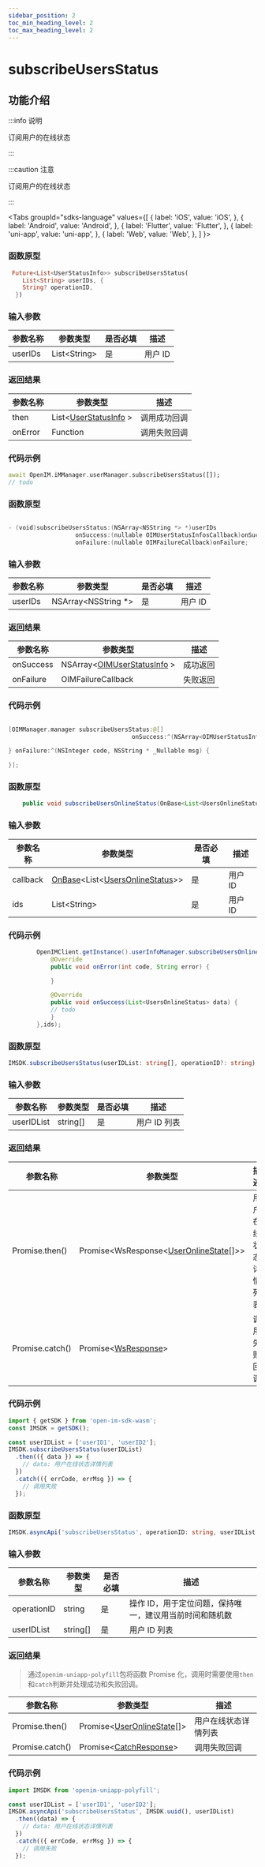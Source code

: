 ```yaml
---
sidebar_position: 2
toc_min_heading_level: 2
toc_max_heading_level: 2
---
```


# subscribeUsersStatus

## 功能介绍

:::info 说明

订阅用户的在线状态

:::

:::caution 注意

订阅用户的在线状态

:::

<Tabs
groupId="sdks-language"
values={[
{ label: 'iOS', value: 'iOS', },
{ label: 'Android', value: 'Android', },
{ label: 'Flutter', value: 'Flutter', },
{ label: 'uni-app', value: 'uni-app', },
{ label: 'Web', value: 'Web', },
]
}>

<TabItem value="Flutter">

### 函数原型

```dart showLineNumbers
 Future<List<UserStatusInfo>> subscribeUsersStatus(
    List<String> userIDs, {
    String? operationID,
  })
```

### 输入参数

| 参数名称 | 参数类型      | 是否必填 | 描述    |
| -------- | ------------- | -------- | ------- |
| userIDs  | List<String\> | 是       | 用户 ID |

### 返回结果

| 参数名称 | 参数类型              | 描述         |
| -------- | --------------------- | ------------ |
| then     | List<[UserStatusInfo](docs/sdks/class/user/userStatusInfo.mdx) > | 调用成功回调 |
| onError  | Function              | 调用失败回调 |

### 代码示例

```dart showLineNumbers
await OpenIM.iMManager.userManager.subscribeUsersStatus([]);
// todo
```

</TabItem>

<TabItem value="iOS">

### 函数原型

```swift showLineNumbers

- (void)subscribeUsersStatus:(NSArray<NSString *> *)userIDs
                   onSuccess:(nullable OIMUserStatusInfosCallback)onSuccess
                   onFailure:(nullable OIMFailureCallback)onFailure;

```

### 输入参数

| 参数名称 | 参数类型              | 是否必填 | 描述    |
| -------- | --------------------- | -------- | ------- |
| userIDs  | NSArray<NSString \*\> | 是       | 用户 ID |

### 返回结果

| 参数名称  | 参数类型                                             | 描述     |
| --------- | ---------------------------------------------------- | -------- |
| onSuccess | NSArray<[OIMUserStatusInfo](docs/sdks/class/user/userStatusInfo.mdx) >                           | 成功返回 |
| onFailure | OIMFailureCallback | 失败返回 |

### 代码示例

```swift showLineNumbers

[OIMManager.manager subscribeUsersStatus:@[]
                                   onSuccess:^(NSArray<OIMUserStatusInfo *> * _Nullable statusInfos) {

} onFailure:^(NSInteger code, NSString * _Nullable msg) {

}];

```

</TabItem>

<TabItem value="Android">

### 函数原型

```java showLineNumbers
    public void subscribeUsersOnlineStatus(OnBase<List<UsersOnlineStatus>> callBack, List<String> uid)
```

### 输入参数

| 参数名称 | 参数类型                                                                                                    | 是否必填 | 描述    |
| -------- | ----------------------------------------------------------------------------------------------------------- | -------- | ------- |
| callback | [OnBase](docs/sdks/callback/onBase.mdx)<List<[UsersOnlineStatus](docs/sdks/class/user/userStatusInfo.mdx)>> | 是       | 用户 ID |
| ids      | List<String\>                                                                                               | 是       | 用户 ID |

### 代码示例

```java showLineNumbers
        OpenIMClient.getInstance().userInfoManager.subscribeUsersOnlineStatus(new OnBase<List<UsersOnlineStatus>>() {
            @Override
            public void onError(int code, String error) {

            }

            @Override
            public void onSuccess(List<UsersOnlineStatus> data) {
            // todo
            }
        },ids);

```

</TabItem>

<TabItem value="Web">

### 函数原型

```ts showLineNumbers
IMSDK.subscribeUsersStatus(userIDList: string[], operationID?: string): Promise<WsResponse<UserOnlineState[]>>
```

### 输入参数

| 参数名称   | 参数类型 | 是否必填 | 描述         |
| ---------- | -------- | -------- | ------------ |
| userIDList | string[] | 是       | 用户 ID 列表 |

### 返回结果

| 参数名称        | 参数类型                                                                           | 描述                 |
| --------------- | ---------------------------------------------------------------------------------- | -------------------- |
| Promise.then()  | Promise<WsResponse<[UserOnlineState](docs/sdks/class/user/userStatusInfo.mdx)[]>\> | 用户在线状态详情列表 |
| Promise.catch() | Promise<[WsResponse](docs/sdks/class/response.mdx)\>                               | 调用失败回调         |

### 代码示例

```js showLineNumbers
import { getSDK } from 'open-im-sdk-wasm';
const IMSDK = getSDK();

const userIDList = ['userID1', 'userID2'];
IMSDK.subscribeUsersStatus(userIDList)
  .then(({ data }) => {
    // data: 用户在线状态详情列表
  })
  .catch(({ errCode, errMsg }) => {
    // 调用失败
  });
```

</TabItem>

<TabItem value="uni-app">

### 函数原型

```ts showLineNumbers
IMSDK.asyncApi('subscribeUsersStatus', operationID: string, userIDList: string[]): Promise<UserOnlineState[]>
```

### 输入参数

| 参数名称    | 参数类型 | 是否必填 | 描述                                                    |
| ----------- | -------- | -------- | ------------------------------------------------------- |
| operationID | string   | 是       | 操作 ID，用于定位问题，保持唯一，建议用当前时间和随机数 |
| userIDList  | string[] | 是       | 用户 ID 列表                                            |

### 返回结果

> 通过`openim-uniapp-polyfill`包将函数 Promise 化，调用时需要使用`then`和`catch`判断并处理成功和失败回调。

| 参数名称        | 参数类型                                                               | 描述                 |
| --------------- | ---------------------------------------------------------------------- | -------------------- |
| Promise.then()  | Promise<[UserOnlineState](docs/sdks/class/user/userStatusInfo.mdx)[]\> | 用户在线状态详情列表 |
| Promise.catch() | Promise<[CatchResponse](docs/sdks/class/response.mdx)\>                | 调用失败回调         |

### 代码示例

```js showLineNumbers
import IMSDK from 'openim-uniapp-polyfill';

const userIDList = ['userID1', 'userID2'];
IMSDK.asyncApi('subscribeUsersStatus', IMSDK.uuid(), userIDList)
  .then((data) => {
    // data: 用户在线状态详情列表
  })
  .catch(({ errCode, errMsg }) => {
    // 调用失败
  });
```

</TabItem>

</Tabs>
